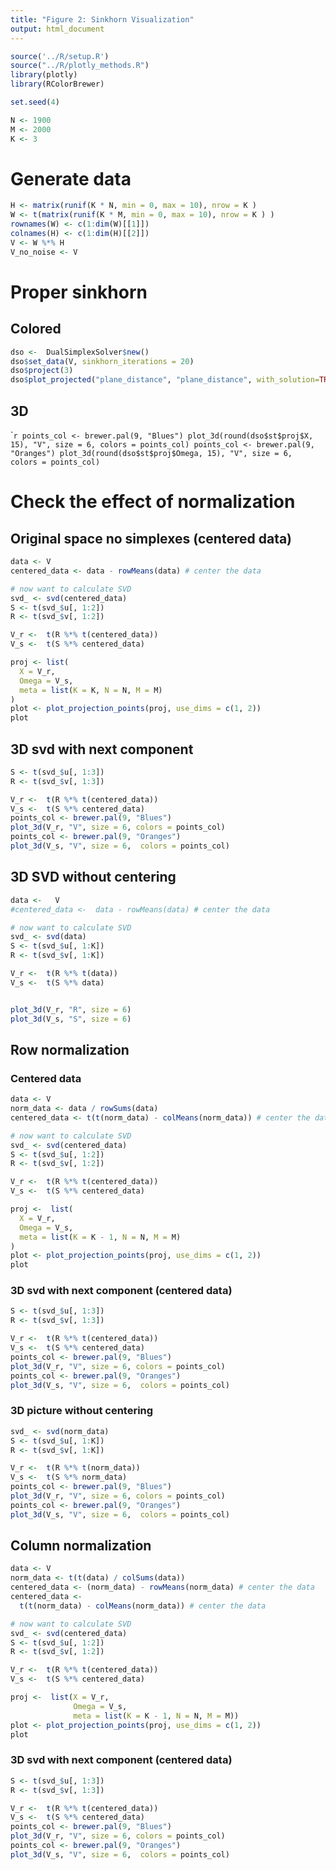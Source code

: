 ```yaml
---
title: "Figure 2: Sinkhorn Visualization"
output: html_document
---
```


```r
source('../R/setup.R')
source("../R/plotly_methods.R")
library(plotly)
library(RColorBrewer)
```

```r
set.seed(4)

N <- 1900
M <- 2000
K <- 3
```

# Generate data
```r
H <- matrix(runif(K * N, min = 0, max = 10), nrow = K )  
W <- t(matrix(runif(K * M, min = 0, max = 10), nrow = K ) )
rownames(W) <- c(1:dim(W)[[1]])
colnames(H) <- c(1:dim(H)[[2]])
V <- W %*% H
V_no_noise <- V
```



# Proper sinkhorn

## Colored
```r
dso <-  DualSimplexSolver$new()
dso$set_data(V, sinkhorn_iterations = 20)
dso$project(3)
dso$plot_projected("plane_distance", "plane_distance", with_solution=TRUE, use_dims = list(2:3))
```

## 3D 
````r
points_col <- brewer.pal(9, "Blues")
plot_3d(round(dso$st$proj$X, 15), "V", size = 6, colors = points_col)
points_col <- brewer.pal(9, "Oranges")
plot_3d(round(dso$st$proj$Omega, 15), "V", size = 6,  colors = points_col)
```


# Check the effect of normalization

## Original space no simplexes (centered data)
```r
data <- V
centered_data <- data - rowMeans(data) # center the data

# now want to calculate SVD
svd_ <- svd(centered_data)
S <- t(svd_$u[, 1:2])
R <- t(svd_$v[, 1:2])

V_r <-  t(R %*% t(centered_data))
V_s <-  t(S %*% centered_data)

proj <- list(
  X = V_r,
  Omega = V_s,
  meta = list(K = K, N = N, M = M)
)
plot <- plot_projection_points(proj, use_dims = c(1, 2))
plot
```

## 3D svd with next component
```r
S <- t(svd_$u[, 1:3])
R <- t(svd_$v[, 1:3])

V_r <-  t(R %*% t(centered_data))
V_s <-  t(S %*% centered_data)
points_col <- brewer.pal(9, "Blues")
plot_3d(V_r, "V", size = 6, colors = points_col)
points_col <- brewer.pal(9, "Oranges")
plot_3d(V_s, "V", size = 6,  colors = points_col)
```

## 3D SVD without centering
```r
data <-   V
#centered_data <-  data - rowMeans(data) # center the data

# now want to calculate SVD
svd_ <- svd(data)
S <- t(svd_$u[, 1:K])
R <- t(svd_$v[, 1:K])

V_r <-  t(R %*% t(data))
V_s <-  t(S %*% data)


plot_3d(V_r, "R", size = 6)
plot_3d(V_s, "S", size = 6)
```


## Row normalization

### Centered data
```r
data <- V
norm_data <- data / rowSums(data)
centered_data <- t(t(norm_data) - colMeans(norm_data)) # center the data

# now want to calculate SVD
svd_ <- svd(centered_data)
S <- t(svd_$u[, 1:2])
R <- t(svd_$v[, 1:2])

V_r <-  t(R %*% t(centered_data))
V_s <-  t(S %*% centered_data)

proj <-  list(
  X = V_r,
  Omega = V_s,
  meta = list(K = K - 1, N = N, M = M)
)
plot <- plot_projection_points(proj, use_dims = c(1, 2))
plot
```

### 3D svd with next component (centered data)
```r
S <- t(svd_$u[, 1:3])
R <- t(svd_$v[, 1:3])

V_r <-  t(R %*% t(centered_data))
V_s <-  t(S %*% centered_data)
points_col <- brewer.pal(9, "Blues")
plot_3d(V_r, "V", size = 6, colors = points_col)
points_col <- brewer.pal(9, "Oranges")
plot_3d(V_s, "V", size = 6,  colors = points_col)
```


### 3D picture without centering
```r
svd_ <- svd(norm_data)
S <- t(svd_$u[, 1:K])
R <- t(svd_$v[, 1:K])

V_r <-  t(R %*% t(norm_data))
V_s <-  t(S %*% norm_data)
points_col <- brewer.pal(9, "Blues")
plot_3d(V_r, "V", size = 6, colors = points_col)
points_col <- brewer.pal(9, "Oranges")
plot_3d(V_s, "V", size = 6,  colors = points_col)
```


## Column normalization
```r
data <- V
norm_data <- t(t(data) / colSums(data))
centered_data <- (norm_data) - rowMeans(norm_data) # center the data
centered_data <-
  t(t(norm_data) - colMeans(norm_data)) # center the data

# now want to calculate SVD
svd_ <- svd(centered_data)
S <- t(svd_$u[, 1:2])
R <- t(svd_$v[, 1:2])

V_r <-  t(R %*% t(centered_data))
V_s <-  t(S %*% centered_data)

proj <-  list(X = V_r,
              Omega = V_s,
              meta = list(K = K - 1, N = N, M = M))
plot <- plot_projection_points(proj, use_dims = c(1, 2))
plot
```

### 3D svd with next component (centered data)
```r
S <- t(svd_$u[, 1:3])
R <- t(svd_$v[, 1:3])

V_r <-  t(R %*% t(centered_data))
V_s <-  t(S %*% centered_data)
points_col <- brewer.pal(9, "Blues")
plot_3d(V_r, "V", size = 6, colors = points_col)
points_col <- brewer.pal(9, "Oranges")
plot_3d(V_s, "V", size = 6,  colors = points_col)
```

